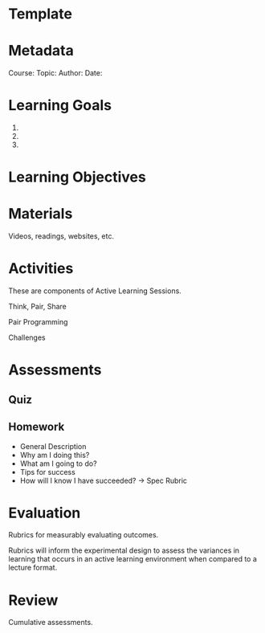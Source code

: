 # Template

# Metadata

Course:
Topic:
Author:
Date:

# Learning Goals

1.
2.
3.

# Learning Objectives

# Materials

Videos, readings, websites, etc.

# Activities

These are components of Active Learning Sessions.

Think, Pair, Share

Pair Programming

Challenges

# Assessments

## Quiz

## Homework

- General Description
- Why am I doing this?
- What am I going to do?
- Tips for success
- How will I know I have succeeded? -> Spec Rubric

# Evaluation

Rubrics for measurably evaluating outcomes.

Rubrics will inform the experimental design to assess the variances in learning that occurs in an active learning environment when compared to a lecture format. 


# Review

Cumulative assessments.

